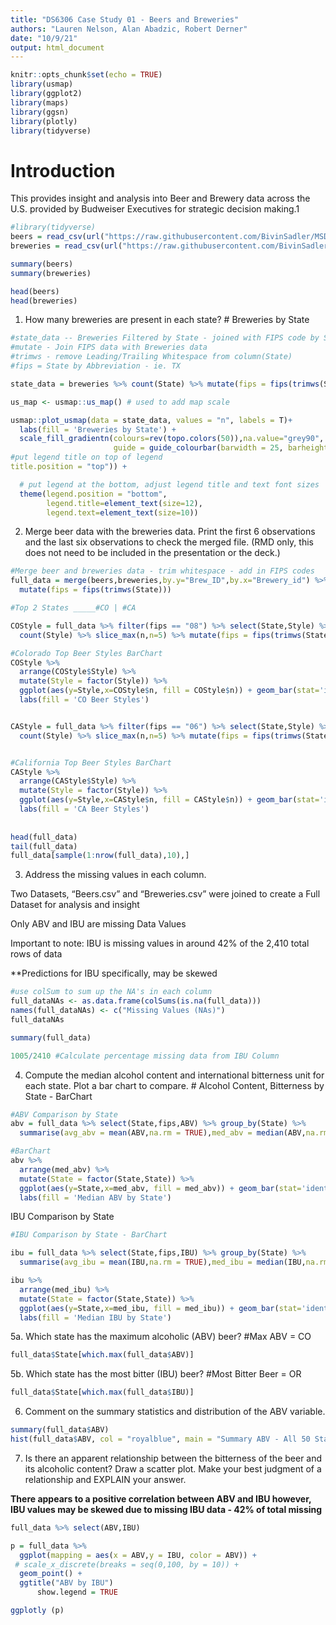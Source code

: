 ```yaml
---
title: "DS6306 Case Study 01 - Beers and Breweries"
authors: "Lauren Nelson, Alan Abadzic, Robert Derner"
date: "10/9/21"
output: html_document
---
```


```r
knitr::opts_chunk$set(echo = TRUE)
library(usmap)
library(ggplot2)
library(maps)
library(ggsn)
library(plotly)
library(tidyverse)
```

# Introduction
This provides insight and analysis into Beer and Brewery data across the U.S. provided by Budweiser Executives for strategic decision making.1

```r
#library(tidyverse)
beers = read_csv(url("https://raw.githubusercontent.com/BivinSadler/MSDS_6306_Doing-Data-Science/Master/Unit%208%20and%209%20Case%20Study%201/Beers.csv"))
breweries = read_csv(url("https://raw.githubusercontent.com/BivinSadler/MSDS_6306_Doing-Data-Science/Master/Unit%208%20and%209%20Case%20Study%201/Breweries.csv"))

summary(beers)
summary(breweries)

head(beers)
head(breweries)
```

1.	How many breweries are present in each state?
# Breweries by State
```r

#state_data -- Breweries Filtered by State - joined with FIPS code by State
#mutate - Join FIPS data with Breweries data
#trimws - remove Leading/Trailing Whitespace from column(State)
#fips = State by Abbreviation - ie. TX

state_data = breweries %>% count(State) %>% mutate(fips = fips(trimws(State)))

us_map <- usmap::us_map() # used to add map scale

usmap::plot_usmap(data = state_data, values = "n", labels = T)+
  labs(fill = 'Breweries by State') + 
  scale_fill_gradientn(colours=rev(topo.colors(50)),na.value="grey90",
                       guide = guide_colourbar(barwidth = 25, barheight = 0.6,
#put legend title on top of legend
title.position = "top")) +

  # put legend at the bottom, adjust legend title and text font sizes
  theme(legend.position = "bottom",
        legend.title=element_text(size=12), 
        legend.text=element_text(size=10))
```


2.	Merge beer data with the breweries data. Print the first 6 observations and the last six observations to check the merged file.  (RMD only, this does not need to be included in the presentation or the deck.)


```r
#Merge beer and breweries data - trim whitespace - add in FIPS codes
full_data = merge(beers,breweries,by.y="Brew_ID",by.x="Brewery_id") %>%
  mutate(fips = fips(trimws(State)))

#Top 2 States _____#CO | #CA

COStyle = full_data %>% filter(fips == "08") %>% select(State,Style) %>% group_by(State) %>% 
  count(Style) %>% slice_max(n,n=5) %>% mutate(fips = fips(trimws(State)))

#Colorado Top Beer Styles BarChart
COStyle %>% 
  arrange(COStyle$Style) %>% 
  mutate(Style = factor(Style)) %>% 
  ggplot(aes(y=Style,x=COStyle$n, fill = COStyle$n)) + geom_bar(stat='identity', show.legend = TRUE) +
  labs(fill = 'CO Beer Styles') 


CAStyle = full_data %>% filter(fips == "06") %>% select(State,Style) %>% group_by(State) %>% 
  count(Style) %>% slice_max(n,n=5) %>% mutate(fips = fips(trimws(State)))


#California Top Beer Styles BarChart
CAStyle %>% 
  arrange(CAStyle$Style) %>% 
  mutate(Style = factor(Style)) %>% 
  ggplot(aes(y=Style,x=CAStyle$n, fill = CAStyle$n)) + geom_bar(stat='identity', show.legend = TRUE) +
  labs(fill = 'CA Beer Styles') 
  
  
head(full_data)
tail(full_data)
full_data[sample(1:nrow(full_data),10),]
```

3.	Address the missing values in each column.

Two Datasets, "Beers.csv" and "Breweries.csv" were joined to create a Full Dataset for analysis and insight

Only ABV and IBU are missing Data Values

Important to note: IBU is missing values in  around 42% of the 2,410 total rows of data

**Predictions for IBU specifically, may be skewed

```r
#use colSum to sum up the NA's in each column
full_dataNAs <- as.data.frame(colSums(is.na(full_data)))
names(full_dataNAs) <- c("Missing Values (NAs)")
full_dataNAs

summary(full_data)

1005/2410 #Calculate percentage missing data from IBU Column
```

4.	Compute the median alcohol content and international bitterness unit for each state. Plot a bar chart to compare.
# Alcohol Content, Bitterness by State - BarChart

```r
#ABV Comparison by State
abv = full_data %>% select(State,fips,ABV) %>% group_by(State) %>% 
  summarise(avg_abv = mean(ABV,na.rm = TRUE),med_abv = median(ABV,na.rm=TRUE), n_valid = sum(!is.na(ABV)),fips = unique(fips))

#BarChart
abv %>% 
  arrange(med_abv) %>% 
  mutate(State = factor(State,State)) %>% 
  ggplot(aes(y=State,x=med_abv, fill = med_abv)) + geom_bar(stat='identity', width = .5,color = 'black', show.legend = TRUE) +
  labs(fill = 'Median ABV by State') 
```

IBU Comparison by State 

```r
#IBU Comparison by State - BarChart

ibu = full_data %>% select(State,fips,IBU) %>% group_by(State) %>% 
  summarise(avg_ibu = mean(IBU,na.rm = TRUE),med_ibu = median(IBU,na.rm=TRUE), n_valid = sum(!is.na(IBU)),fips = unique(fips))

ibu %>% 
  arrange(med_ibu) %>% 
  mutate(State = factor(State,State)) %>% 
  ggplot(aes(y=State,x=med_ibu, fill = med_ibu)) + geom_bar(stat='identity', show.legend = TRUE, width = .5, color = "black") +
  labs(fill = 'Median IBU by State') 
```

5a.	Which state has the maximum alcoholic (ABV) beer? 
#Max ABV = CO
```r
full_data$State[which.max(full_data$ABV)]
```

5b. Which state has the most bitter (IBU) beer?
#Most Bitter Beer = OR
```r
full_data$State[which.max(full_data$IBU)]
```

6.	Comment on the summary statistics and distribution of the ABV variable.

```r
summary(full_data$ABV)
hist(full_data$ABV, col = "royalblue", main = "Summary ABV - All 50 States", xlab = "% ABV")
```

7.	Is there an apparent relationship between the bitterness of the beer and its alcoholic content? Draw a scatter plot.  Make your best judgment of a relationship and EXPLAIN your answer.

**There appears to a positive correlation between ABV and IBU however, IBU values may be skewed due to missing IBU data - 42% of total missing**

```r
full_data %>% select(ABV,IBU)

p = full_data %>% 
  ggplot(mapping = aes(x = ABV,y = IBU, color = ABV)) +
 # scale_x_discrete(breaks = seq(0,100, by = 10)) +
  geom_point() +
  ggtitle("ABV by IBU")
      show.legend = TRUE

ggplotly (p)
```